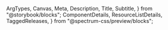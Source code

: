   ArgTypes,
  Canvas,
  Meta,
  Description,
  Title,
  Subtitle,
} from "@storybook/blocks";
  ComponentDetails,
  ResourceListDetails,
  TaggedReleases,
} from "@spectrum-css/preview/blocks";


<Meta of={ColorSliderStories} title="Docs" />

<Title of={ColorSliderStories} />
<Subtitle of={ColorSliderStories} />
<ComponentDetails />
<ResourceListDetails />

<Description of={ColorSliderStories} />

## Usage notes

- Set the color of the nested Color handle component to match Color slider’s currently selected color using its custom property: `--spectrum-picked-color`
- The `.spectrum-ColorHandle` should be moved with `inset-inline-*` (horizontal) or `inset-block-*` (vertical) style properties as the slider is dragged
- Ensure that you set the min and max attributes of the `.spectrum-ColorSlider-slider` input to the corresponding scale (i.e. 0 to 1 for a, 0 to 255 for r, etc)
- Ensure that you set the step attribute of the `.spectrum-ColorSlider-slider` input appropriately (i.e. 0.1 for a, s, v or 1 and h, r, etc)
- Set the background style property of `.spectrum-ColorSlider-gradient` to the gradient of the colors to be selected. The CSS will automatically reverse the gradient element horizontally when using a RTL (right-to-left) base direction
  - Alternatively, provide an `<img>` element with the gradient you want to use and apply the `.spectrum-ColorSlider-gradient` class

## Standard

<Canvas of={ColorSliderStories.Default} />

## Alpha

<Canvas of={ColorSliderStories.Alpha} />

## Disabled

<Canvas of={ColorSliderStories.Disabled} />

## Vertical

<Canvas of={ColorSliderStories.Vertical} />

## With image

<Canvas of={ColorSliderStories.WithImage} />

## Properties

The component accepts the following inputs (properties):

<ArgTypes />

## Tagged releases

<TaggedReleases />
